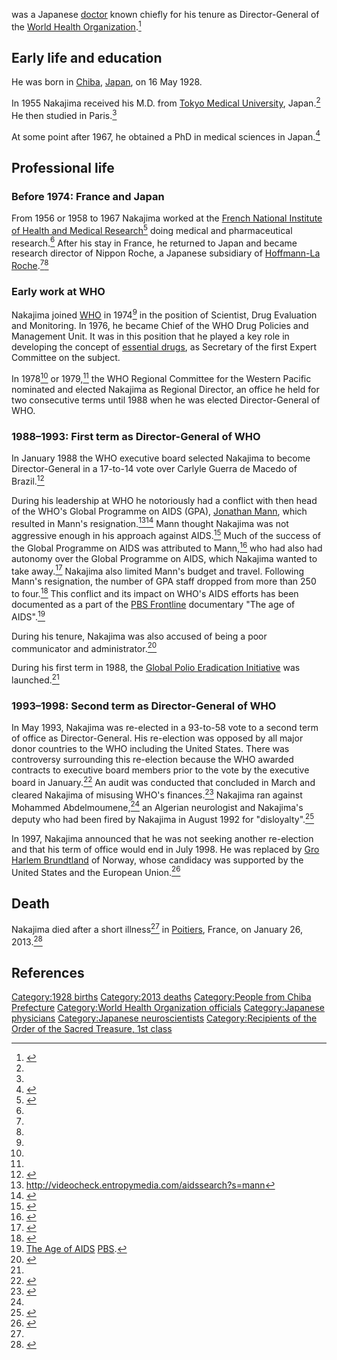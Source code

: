 {{for|the Japanese Olympic fencer|Hiroshi Nakajima (fencer)}}
{{Infobox President
|name='''Hiroshi Nakajima'''
|image = <!-- only free-content images are allowed for depicting living people - see [[WP:NONFREE]] -->
|nationality=[[Japan]]ese
|order=[[World Health Organization#Directors-General of WHO|Director-General of World Health Organization]]
|term_start=1988
|term_end=1998
|predecessor=[[Halfdan T. Mahler]]
|successor=[[Gro Harlem Brundtland]]
|birth_date={{Birth date|1928|5|16|}}
|birth_place=[[Chiba, Chiba|Chiba]], [[Japan]]
|death_date= {{Death date and age|2013|1|26|1928|5|16}}
|death_place= Poitiers, [[France]]
|spouse=
|party=
|vicepresident=
|signature=Signature of Hiroshi Nakajima.svg
}}
<!--Please SEE naming conventions at WP:MOSBIO and MOS:DOCTOR, please do not add details like "Dr." (this includes adding postnominal degrees after name)-->{{nihongo|'''Hiroshi Nakajima'''|中嶋 宏|Nakajima Hiroshi|extra=May 16, 1928 – January 26, 2013}} was a Japanese [[Physician|doctor]] known chiefly for his tenure as Director-General of the [[World Health Organization]].<ref name="martin_nyt">{{cite web |first1=Douglas |last1=Martin |url=http://www.nytimes.com/2013/01/29/world/asia/hiroshi-nakajima-leader-of-world-health-organization-dies-at-84.html |title=Hiroshi Nakajima, Leader of W.H.O., Dies at 84 |publisher=''[[The New York Times]]'' |accessdate=October 17, 2016 |date=January 28, 2013}}</ref>

==Early life and education==

He was born in [[Chiba, Chiba|Chiba]], [[Japan]], on 16 May 1928.

In 1955 Nakajima received his M.D. from [[Tokyo Medical University]], Japan.<ref name="martin_nyt" /> He then studied in Paris.<ref name="nyt1988" />

At some point after 1967, he obtained a PhD in medical sciences in Japan.<ref name="pincock">{{cite journal |url=http://www.thelancet.com/pdfs/journals/lancet/PIIS0140-6736(13)60789-8.pdf |first1=Stephen |last1=Pincock |title=Obituary - Hiroshi Nakajima |date=April 6, 2013 |volume=381 |accessdate=October 19, 2016 |journal=''[[The Lancet]]''}}</ref>

==Professional life==

===Before 1974: France and Japan===

From 1956 or 1958 to 1967 Nakajima worked at the [[French National Institute of Health and Medical Research]]<ref name="nyt1988">{{cite web |url=http://www.nytimes.com/1988/01/15/world/japanese-scientist-will-head-world-health-organization.html |date=January 15, 1988 |title=Japanese Scientist Will Head World Health Organization |publisher=''[[The New York Times]]'' |accessdate=October 18, 2016}}</ref> doing medical and pharmaceutical research.<ref name="lewis_nyt" /> After his stay in France, he returned to Japan and became research director of Nippon Roche, a Japanese subsidiary of [[Hoffmann-La Roche]].<ref name="lewis_nyt" /><ref name="pincock" />

===Early work at WHO===

Nakajima joined [[WHO]] in 1974<ref name="lewis_nyt" /> in the position of Scientist, Drug Evaluation and Monitoring. In 1976, he became Chief of the WHO Drug Policies and Management Unit. It was in this position that he played a key role in developing the concept of [[essential drugs]], as Secretary of the first Expert Committee on the subject.

In 1978<ref name="pincock" /> or 1979,<ref name="lewis_nyt" /> the WHO Regional Committee for the Western Pacific nominated and elected Nakajima as Regional Director, an office he held for two consecutive terms until 1988 when he was elected Director-General of WHO.

===1988–1993: First term as Director-General of WHO===

In January 1988 the WHO executive board selected Nakajima to become Director-General in a 17-to-14 vote over Carlyle Guerra de Macedo of Brazil.<ref name="lewis_nyt">{{cite web |url=http://www.nytimes.com/1988/05/01/world/divided-world-health-organization-braces-for-leadership-change.html?pagewanted=all |date=May 1, 1988 |title=Divided World Health Organization Braces for Leadership Change |publisher=''[[The New York Times]]'' |accessdate=October 19, 2016 |first1=Paul |last1=Lewis}}</ref>

During his leadership at WHO he notoriously had a conflict with then head of the WHO's Global Programme on AIDS (GPA), [[Jonathan Mann (WHO official)|Jonathan Mann]], which resulted in Mann's resignation.<ref>http://videocheck.entropymedia.com/aidssearch?s=mann</ref><ref>{{cite web |url=http://www.nytimes.com/1998/09/04/us/jonathan-mann-aids-pioneer-is-dead-at-51.html |author=Philip J. Hilts |date=September 4, 1998 |title=Jonathan Mann, AIDS Pioneer, Is Dead at 51 |publisher=''[[The New York Times]]'' |accessdate=October 18, 2016 |quote=Eventually, Dr. Mann's zeal on the issue brought him into conflict with the W.H.O. director general, Dr. Hiroshi Nakajima, and, in March 1990, Dr. Mann resigned.}}</ref> Mann thought Nakajima was not aggressive enough in his approach against AIDS.<ref>{{cite web |url=http://www.philly.com/philly/health/AIDS_Pioneer_Among_the_Victims_Jonathan_M_Mann_was_among_the_first_to_warn_of_potential_global_devastationpotential_devastation.html |title=AIDS Pioneer Among the Victims: Jonathan Mann was one of first to warn of potential global devastation |publisher=[[Philly.com]] |accessdate=October 19, 2016 |date=July 18, 2014 |first1=Huntly |last1=Collins}}</ref> Much of the success of the Global Programme on AIDS was attributed to Mann,<ref>{{cite web |url=http://articles.latimes.com/1990-03-20/local/me-446_1_jonathan-mann |title=A Regrettable Resignation |publisher=[[Los Angeles Times]] |accessdate=October 20, 2016 |date=March 20, 1990 |quote=Much of the success was attributed to the energy and flexibility of Mann's highly personal leadership.}}</ref> who had also had autonomy over the Global Programme on AIDS, which Nakajima wanted to take away.<ref>{{cite web |url=http://articles.latimes.com/1990-03-16/news/mn-343_1_aids-program |title=American Chief of AIDS Program Quits in Tiff With WHO Leader |publisher=[[Los Angeles Times]] |accessdate=October 20, 2016 |date=March 16, 1990 |quote=WHO officials said privately that Nakajima wanted to dilute the considerable organizational autonomy that Mann had won for the AIDS program within WHO and that was the basic cause of friction between the two men.}}</ref> Nakajima also limited Mann's budget and travel. Following Mann's resignation, the number of GPA staff dropped from more than 250 to four.<ref>{{cite web |url=http://www.pbs.org/wgbh/pages/frontline/aids/cron/xml/517.xml |title=Jonathan Mann quits WHO |accessdate=October 20, 2016 |publisher=[[Public Broadcasting Service]]}}</ref> This conflict and its impact on WHO's AIDS efforts has been documented as a part of the [[PBS Frontline]] documentary "The age of AIDS".<ref>[http://www.pbs.org/wgbh/pages/frontline/aids/ The Age of AIDS] [[PBS]].</ref>

During his tenure, Nakajima was also accused of being a poor communicator and administrator.<ref name="james_nyt">{{cite web |url=http://www.nytimes.com/1993/01/22/news/22iht-who__0.html |date=January 22, 1993 |title=West Decries Re-election of WHO Chief |publisher=''[[The New York Times]]'' |accessdate=October 18, 2016 |first1=Barry |last1=James}}</ref>

During his first term in 1988, the [[Global Polio Eradication Initiative]] was launched.<ref name="pincock" />

===1993–1998: Second term as Director-General of WHO===

In May 1993, Nakajima was re-elected in a 93-to-58 vote to a second term of office as Director-General. His re-election was opposed by all major donor countries to the WHO including the United States. There was controversy surrounding this re-election because the WHO awarded contracts to executive board members prior to the vote by the executive board in January.<ref>{{cite web |url=http://www.nytimes.com/1993/05/06/world/embattled-japanese-doctor-retains-who-post.html |date=May 6, 1993 |title=Embattled Japanese Doctor Retains W.H.O. Post |publisher=''[[The New York Times]]'' |accessdate=October 18, 2016 |first1=Lawrence K. |last1=Altman}}</ref> An audit was conducted that concluded in March and cleared Nakajima of misusing WHO's finances.<ref>{{cite web |url=http://www.nytimes.com/1993/03/31/world/un-says-inquiry-clears-chief-of-who.html |date=March 31, 1993 |title=U.N. Says Inquiry Clears Chief of W.H.O. |publisher=''[[The New York Times]]'' |accessdate=October 19, 2016}}</ref> Nakajima ran against Mohammed Abdelmoumene,<ref name="james_nyt" /> an Algerian neurologist and Nakajima's deputy who had been fired by Nakajima in August 1992 for "disloyalty".<ref>{{cite web |url=http://www.nytimes.com/1993/01/20/news/20iht-who_.html |date=January 20, 1993 |title=Moral Crisis Looms Over WHO's Director-General |publisher=''[[The New York Times]]'' |accessdate=October 18, 2016 |first1=Robert L.  |last1=Kroon}}</ref>

In 1997, Nakajima announced that he was not seeking another re-election and that his term of office would end in July 1998. He was replaced by [[Gro Harlem Brundtland]] of Norway, whose candidacy was supported by the United States and the European Union.<ref>{{cite web |url=http://news.bbc.co.uk/2/hi/136702.stm |title=New broom at WHO |date=July 21, 1998 |accessdate=October 19, 2016 |publisher=BBC News}}</ref>

==Death==

Nakajima died after a short illness<ref name="martin_nyt"/> in [[Poitiers]], France, on January 26, 2013.<ref>{{cite web |url=http://www.who.int/mediacentre/news/notes/2013/nakajima_death_20130128/en/ |title=Former Director-General of WHO dies: health contributions remembered |publisher=[[World Health Organization]] |accessdate=October 17, 2016 |date=January 28, 2013}}</ref>

==References==
{{Reflist|30em}}

{{s-start}}
{{s-npo}}
{{succession box|before=[[Halfdan T. Mahler]]|title=Director General of the World Health Organization|years=1988&ndash;1998|after=[[Gro Harlem Brundtland]]}}
{{S-end}}

{{Authority control}}
{{DEFAULTSORT:Nakajima, Hiroshi}}
[[Category:1928 births]]
[[Category:2013 deaths]]
[[Category:People from Chiba Prefecture]]
[[Category:World Health Organization officials]]
[[Category:Japanese physicians]]
[[Category:Japanese neuroscientists]]
[[Category:Recipients of the Order of the Sacred Treasure, 1st class]]

{{Japan-bio-stub}}

